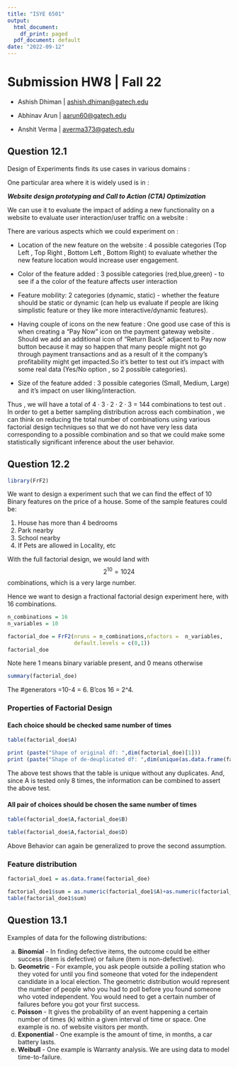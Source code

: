 ```yaml
---
title: "ISYE 6501"
output:
  html_document:
    df_print: paged
  pdf_document: default
date: "2022-09-12"
---
```


# Submission HW8 \| Fall 22

-   Ashish Dhiman \| [ashish.dhiman\@gatech.edu](mailto:ashish.dhiman@gatech.edu){.email}

-   Abhinav Arun \| [aarun60\@gatech.edu](mailto:aarun60gatech.edu){.email}

-   Anshit Verma \| [averma373\@gatech.edu](mailto:averma373@gatech.edu){.email}

## Question 12.1

Design of Experiments finds its use cases in various domains :

One particular area where it is widely used is in : 

***Website design prototyping and Call to Action (CTA) Optimization***


We can use it to evaluate the impact of adding a new functionality on a website to evaluate user interaction/user traffic on a website : 

There are various aspects which we could experiment on : 

* Location of the new feature on the website : 4 possible categories (Top Left , Top Right , Bottom Left , Bottom Right) to evaluate whether the new feature location would increase user engagement.

* Color of the feature added : 3 possible categories (red,blue,green) - to see if a the color of the feature affects user interaction

* Feature mobility: 2 categories (dynamic, static) - whether the feature should be static or dynamic (can help us evaluate if people are liking simplistic feature or they like more interactive/dynamic features).

* Having couple of icons on the new feature : One good use case of this is when creating a "Pay Now" icon on the payment gateway website . Should we add an additional icon of "Return Back" adjacent to Pay now button because it may so happen that many people might not go through payment transactions and as a result of it the company's profitability might get impacted.So it's better to test out it's impact with some real data (Yes/No option , so 2 possible categories).

* Size of the feature added : 3 possible categories (Small, Medium, Large) and it's impact on user liking/interaction.

Thus , we will have a total of $4\cdot 3\cdot 2\cdot 2 \cdot 3$ = 144 combinations to test out . In order to get a better sampling distribution across each combination , we can think on reducing the total number of combinations using various factorial design techniques so that we do not have very less data corresponding to a possible combination and so that we could make some statistically significant inference about the user behavior.


## Question 12.2

```r
library(FrF2)
```

We want to design a experiment such that we can find the effect of 10 Binary features on the price of a house. Some of the sample features could be:

1.  House has more than 4 bedrooms
2.  Park nearby
3.  School nearby
4.  If Pets are allowed in Locality, etc

With the full factorial design, we would land with $$2^{10} = 1024$$ combinations, which is a very large number.

Hence we want to design a fractional factorial design experiment here, with 16 combinations.

```r
n_combinations = 16
n_variables = 10
```

```r
factorial_doe = FrF2(nruns = n_combinations,nfactors =  n_variables,
                     default.levels = c(0,1))
factorial_doe
```

Note here 1 means binary variable present, and 0 means otherwise

```r
summary(factorial_doe)
```

The #generators =10-4 = 6. B'cos 16 = 2\^4.

### Properties of Factorial Design

#### Each choice should be checked same number of times

```r
table(factorial_doe$A)
```

```r
print (paste("Shape of original df: ",dim(factorial_doe)[1]))
print (paste("Shape of de-deuplicated df: ",dim(unique(as.data.frame(factorial_doe)))[1]))
```

The above test shows that the table is unique without any duplicates. And, since A is tested only 8 times, the information can be combined to assert the above test.

#### All pair of choices should be chosen the same number of times

```r
table(factorial_doe$A,factorial_doe$B)
```

```r
table(factorial_doe$A,factorial_doe$D)
```

Above Behavior can again be generalized to prove the second assumption.

### Feature distribution

```r
factorial_doe1 = as.data.frame(factorial_doe)
```

```r
factorial_doe1$sum = as.numeric(factorial_doe1$A)+as.numeric(factorial_doe1$B)+as.numeric(factorial_doe1$C)+as.numeric(factorial_doe1$D)+as.numeric(factorial_doe1$E)+as.numeric(factorial_doe1$F)+as.numeric(factorial_doe1$G)+as.numeric(factorial_doe1$H)+as.numeric(factorial_doe1$J)+as.numeric(factorial_doe1$K)-10
table(factorial_doe1$sum)
```


## Question 13.1

Examples of data for the following distributions:

a. **Binomial** - In finding defective items, the outcome could be either success (item is defective) or failure (item is non-defective).
b. **Geometric** - For example, you ask people outside a polling station who they voted for until you find someone that voted for the independent candidate in a local election. The geometric distribution would represent the number of people who you had to poll before you found someone who voted independent. You would need to get a certain number of failures before you got your first success.
c. **Poisson** - It gives the probability of an event happening a certain number of times (k) within a given interval of time or space. One example is no. of website visitors per month.
d. **Exponential** - One example is the amount of time, in months, a car battery lasts.
e. **Weibull** - One example is Warranty analysis. We are using data to model time-to-failure.
